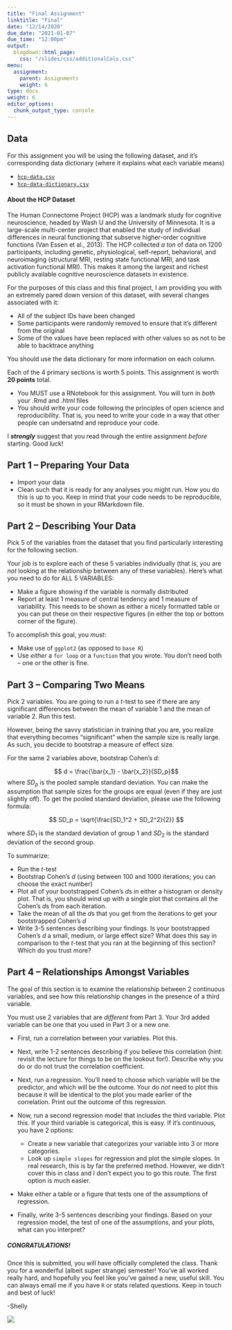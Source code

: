 ```yaml
---
title: "Final Assignment"
linktitle: "Final"
date: "12/14/2020"
due_date: "2021-01-07"
due_time: "12:00pm"
output:
  blogdown::html_page:
    css: "/slides/css/additionalCols.css"
menu:
  assignment:
    parent: Assignments
    weight: 6
type: docs
weight: 6
editor_options: 
  chunk_output_type: console
---
```


## Data

For this assignment you will be using the following dataset, and it's corresponding data dictionary (where it explains what each variable means)

- [<i class="fas fa-file-csv"></i> `hcp-data.csv`](/assignments/hcp-data.csv)
- [<i class="fas fa-file-csv"></i> `hcp-data-dictionary.csv`](/assignments/hcp-data-dictionary.csv)

#### About the HCP Dataset

The Human Connectome Project (HCP) was a landmark study for cognitive neuroscience, headed by Wash U and the University of Minnesota. It is a large-scale multi-center project that enabled the study of individual differences in neural functioning that subserve higher-order cognitive functions (Van Essen et al., 2013). The HCP collected *a ton* of data on 1200 participants, including genetic, physiological, self-report, behavioral, and neuroimaging (structural MRI, resting state functional MRI, and task activation functional MRI). This makes it among the largest and richest publicly available cognitive neuroscience datasets in existence.

For the purposes of this class and this final project, I am providing you with an extremely pared down version of this dataset, with several changes associated with it:

- All of the subject IDs have been changed
- Some participants were randomly removed to ensure that it's different from the original
- Some of the values have been replaced with other values so as not to be able to backtrace anything

You should use the data dictionary for more information on each column. 

Each of the 4 primary sections is worth 5 points. This assignment is worth **20 points** total. 

:::note

- You MUST use a RNotebook for this assignment. You will turn in *both* your .Rmd and .html files
- You should write your code following the principles of open science and reproducibility. That is, you need to write your code in a way that other people can undersatnd and reproduce your code. 

:::

:::warning
I **_strongly_** suggest that you read through the entire assignment *before* starting. Good luck!
:::

## Part 1 -- Preparing Your Data

:::list
- Import your data
- Clean such that it is ready for any analyses you might run. How you do this is up to you. Keep in mind that your code needs to be reproducible, so it must be shown in your RMarkdown file.
:::

## Part 2 -- Describing Your Data

Pick 5 of the variables from the dataset that you find particularly interesting for the following section.

:::list
Your job is to explore each of these 5 variables individually (that is, you are *not* looking at the relationship between any of these variables). Here's what you need to do for ALL 5 VARIABLES:

- Make a figure showing if the variable is normally distributed 
- Report at least 1 measure of central tendency and 1 measure of variability. This needs to be shown as either a nicely formatted table or you can put these on their respective figures (in either the top or bottom corner of the figure). 

To accomplish this goal, you *must*:

- Make use of `ggplot2` (as opposed to `base R`)
- Use *either* a `for loop` or a `function` that you wrote. You don't need both -- one or the other is fine.

:::

## Part 3 -- Comparing Two Means

Pick 2 variables. You are going to run a $t$-test to see if there are any significant differences between the mean of variable 1 and the mean of variable 2. Run this test.

However, being the savvy statistician in training that you are, you realize that everything becomes "significant" when the sample size is really large. As such, you decide to bootstrap a measure of effect size. 

For the same 2 variables above, bootstrap Cohen's $d$:

$$ d = \frac{\bar{x_1} - \bar{x_2}}{SD_p}$$
where $SD_p$ is the pooled sample standard deviation. You can make the assumption that sample sizes for the groups are equal (even if they are just slightly off). To get the pooled standard deviation, please use the following formula:

$$ SD_p = \sqrt{\frac{SD_1^2 + SD_2^2}{2}} $$

where $SD_1$ is the standard deviation of group 1 and $SD_2$ is the standard deviation of the second group. 

:::list
To summarize:

- Run the $t$-test
- Bootstrap Cohen's $d$ (using between 100 and 1000 iterations; you can choose the exact number)
- Plot all of your bootstrapped Cohen's $d$s in either a histogram or density plot. That is, you should wind up with a single plot that contains all the Cohen's $d$s from each iteration.
- Take the mean of all the $d$s that you get from the iterations to get your bootstrapped Cohen's $d$
- Write 3-5 sentences describing your findings. Is your bootstrapped Cohen's $d$ a small, medium, or large effect size? What does this say in comparison to the $t$-test that you ran at the beginning of this section? Which do you trust more? 

:::

## Part 4 -- Relationships Amongst Variables

The goal of this section is to examine the relationship between 2 continuous variables, and see how this relationship changes in the presence of a third variable. 

You must use 2 variables that are *different* from Part 3. Your 3rd added variable can be one that you used in Part 3 or a new one. 

:::list

- First, run a correlation between your variables. Plot this. 
- Next, write 1-2 sentences describing if you believe this correlation (hint: revisit the lecture for things to be on the lookout for!). Describe why you do or do not trust the correlation coefficient. 
- Next, run a regression. You'll need to choose which variable will be the predictor, and which will be the outcome. Your do *not* need to plot this because it will be identical to the plot you made earlier of the correlation. Print out the outcome of this regression.
- Now, run a second regression model that includes the third variable. Plot this. If your third variable is categorical, this is easy. If it's continuous, you have 2 options:

  - Create a new variable that categorizes your variable into 3 or more categories. 
  - Look up `simple slopes` for regression and plot the simple slopes. In real research, this is by far the preferred method. However, we didn't cover this in class and I don't expect you to go this route. The first option is much easier. 
  
- Make either a table or a figure that tests one of the assumptions of regression. 
- Finally, write 3-5 sentences describing your findings. Based on your regression model, the test of one of the assumptions, and your plots, what can you interpret?

:::


##### CONGRATULATIONS!

Once this is submitted, you will have officially completed the class. Thank you for a wonderful (albeit super strange) semester! You've all worked really hard, and hopefully you feel like you've gained a new, useful skill. You can always email me if you have `R` or stats related questions. Keep in touch and best of luck!

-Shelly

![](https://media.giphy.com/media/19tWtHKEnBEk3vUBHE/giphy.gif)

